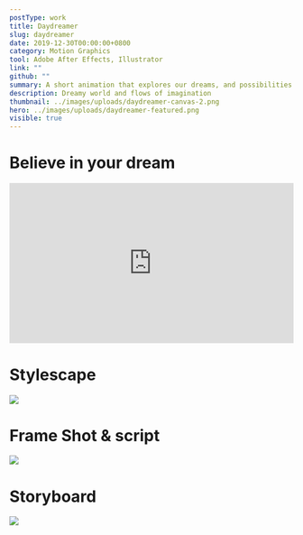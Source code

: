 ```yaml
---
postType: work
title: Daydreamer
slug: daydreamer
date: 2019-12-30T00:00:00+0800
category: Motion Graphics
tool: Adobe After Effects, Illustrator
link: ""
github: ""
summary: A short animation that explores our dreams, and possibilities of making your dreams happen if you believe in yourself.
description: Dreamy world and flows of imagination
thumbnail: ../images/uploads/daydreamer-canvas-2.png
hero: ../images/uploads/daydreamer-featured.png
visible: true
---
```


# Believe in your dream

<div class="video_embed">
  <div style="padding: 56.25% 0 0 0; position: relative">
    <iframe
      src="https://player.vimeo.com/video/383689182?byline=0&amp;portrait=0"
      style="
                      position: absolute;
                      top: 0;
                      left: 0;
                      width: 100%;
                      height: 100%;
                    "
      frameborder="0"
      allow="autoplay; fullscreen"
      allowfullscreen=""
    ></iframe>
  </div>
  <script src="https://player.vimeo.com/api/player.js"></script>
</div>

# Stylescape

![](../images/uploads/daydreamer-stylescape.png)

# Frame Shot & script

![](../images/uploads/list.png)

# Storyboard

![](../images/uploads/daydreamer-animatic.png)
